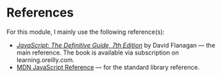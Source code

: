# References

For this module, I mainly use the following reference(s):

- [_JavaScript: The Definitive Guide, 7th Edition_](https://learning.oreilly.com/library/view/javascript-the-definitive/9781491952016/) by David Flanagan &mdash; the main reference. The book is available via subscription on learning.oreilly.com.
- [MDN JavaScript Reference](https://developer.mozilla.org/en-US/docs/Web/JavaScript/Reference) &mdash; for the standard library reference.
